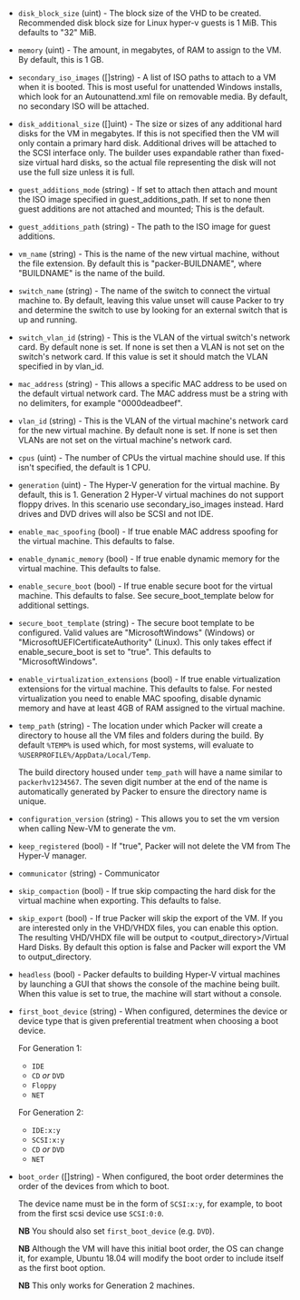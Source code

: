<!-- Code generated from the comments of the CommonConfig struct in builder/hyperv/common/config.go; DO NOT EDIT MANUALLY -->

-   `disk_block_size` (uint) - The block size of the VHD to be created.
    Recommended disk block size for Linux hyper-v guests is 1 MiB. This
    defaults to "32" MiB.
    
-   `memory` (uint) - The amount, in megabytes, of RAM to assign to the
    VM. By default, this is 1 GB.
    
-   `secondary_iso_images` ([]string) - A list of ISO paths to
    attach to a VM when it is booted. This is most useful for unattended
    Windows installs, which look for an Autounattend.xml file on removable
    media. By default, no secondary ISO will be attached.
    
-   `disk_additional_size` ([]uint) - The size or sizes of any
    additional hard disks for the VM in megabytes. If this is not specified
    then the VM will only contain a primary hard disk. Additional drives
    will be attached to the SCSI interface only. The builder uses
    expandable rather than fixed-size virtual hard disks, so the actual
    file representing the disk will not use the full size unless it is
    full.
    
-   `guest_additions_mode` (string) - If set to attach then attach and
    mount the ISO image specified in guest_additions_path. If set to
    none then guest additions are not attached and mounted; This is the
    default.
    
-   `guest_additions_path` (string) - The path to the ISO image for guest
    additions.
    
-   `vm_name` (string) - This is the name of the new virtual machine,
    without the file extension. By default this is "packer-BUILDNAME",
    where "BUILDNAME" is the name of the build.
    
-   `switch_name` (string) - The name of the switch to connect the virtual
    machine to. By default, leaving this value unset will cause Packer to
    try and determine the switch to use by looking for an external switch
    that is up and running.
    
-   `switch_vlan_id` (string) - This is the VLAN of the virtual switch's
    network card. By default none is set. If none is set then a VLAN is not
    set on the switch's network card. If this value is set it should match
    the VLAN specified in by vlan_id.
    
-   `mac_address` (string) - This allows a specific MAC address to be used on
    the default virtual network card. The MAC address must be a string with
    no delimiters, for example "0000deadbeef".
    
-   `vlan_id` (string) - This is the VLAN of the virtual machine's network
    card for the new virtual machine. By default none is set. If none is set
    then VLANs are not set on the virtual machine's network card.
    
-   `cpus` (uint) - The number of CPUs the virtual machine should use. If
    this isn't specified, the default is 1 CPU.
    
-   `generation` (uint) - The Hyper-V generation for the virtual machine. By
    default, this is 1. Generation 2 Hyper-V virtual machines do not support
    floppy drives. In this scenario use secondary_iso_images instead. Hard
    drives and DVD drives will also be SCSI and not IDE.
    
-   `enable_mac_spoofing` (bool) - If true enable MAC address spoofing
    for the virtual machine. This defaults to false.
    
-   `enable_dynamic_memory` (bool) - If true enable dynamic memory for
    the virtual machine. This defaults to false.
    
-   `enable_secure_boot` (bool) - If true enable secure boot for the
    virtual machine. This defaults to false. See secure_boot_template
    below for additional settings.
    
-   `secure_boot_template` (string) - The secure boot template to be
    configured. Valid values are "MicrosoftWindows" (Windows) or
    "MicrosoftUEFICertificateAuthority" (Linux). This only takes effect if
    enable_secure_boot is set to "true". This defaults to "MicrosoftWindows".
    
-   `enable_virtualization_extensions` (bool) - If true enable
    virtualization extensions for the virtual machine. This defaults to
    false. For nested virtualization you need to enable MAC spoofing,
    disable dynamic memory and have at least 4GB of RAM assigned to the
    virtual machine.
    
-   `temp_path` (string) - The location under which Packer will create a directory to house all the
    VM files and folders during the build. By default `%TEMP%` is used
    which, for most systems, will evaluate to
    `%USERPROFILE%/AppData/Local/Temp`.
    
    The build directory housed under `temp_path` will have a name similar to
    `packerhv1234567`. The seven digit number at the end of the name is
    automatically generated by Packer to ensure the directory name is
    unique.
    
-   `configuration_version` (string) - This allows you to set the vm version when calling New-VM to generate
    the vm.
    
-   `keep_registered` (bool) - If "true", Packer will not delete the VM from
    The Hyper-V manager.
    
-   `communicator` (string) - Communicator
-   `skip_compaction` (bool) - If true skip compacting the hard disk for
    the virtual machine when exporting. This defaults to false.
    
-   `skip_export` (bool) - If true Packer will skip the export of the VM.
    If you are interested only in the VHD/VHDX files, you can enable this
    option. The resulting VHD/VHDX file will be output to
    <output_directory>/Virtual Hard Disks. By default this option is false
    and Packer will export the VM to output_directory.
    
-   `headless` (bool) - Packer defaults to building Hyper-V virtual
    machines by launching a GUI that shows the console of the machine being
    built. When this value is set to true, the machine will start without a
    console.
    
-   `first_boot_device` (string) - When configured, determines the device or device type that is given preferential
    treatment when choosing a boot device.
    
    For Generation 1:
      - `IDE`
      - `CD` *or* `DVD`
      - `Floppy`
      - `NET`
    
    For Generation 2:
      - `IDE:x:y`
      - `SCSI:x:y`
      - `CD` *or* `DVD`
      - `NET`
    
-   `boot_order` ([]string) - When configured, the boot order determines the order of the devices
    from which to boot.
    
    The device name must be in the form of `SCSI:x:y`, for example,
    to boot from the first scsi device use `SCSI:0:0`.
    
    **NB** You should also set `first_boot_device` (e.g. `DVD`).
    
    **NB** Although the VM will have this initial boot order, the OS can
    change it, for example, Ubuntu 18.04 will modify the boot order to
    include itself as the first boot option.
    
    **NB** This only works for Generation 2 machines.
    